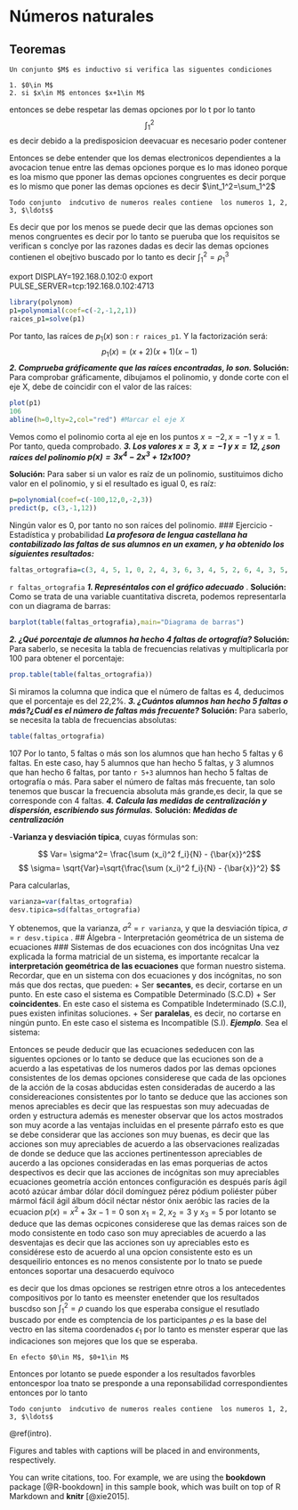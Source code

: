 # Números naturales {#intro}

## Teoremas

```definition
Un conjunto $M$ es inductivo si verifica las siguentes condiciones

1. $0\in M$
2. si $x\in M$ entonces $x+1\in M$

```
entonces se debe respetar las demas opciones  por lo t
por lo tanto $$\int_1^2$$ es decir debido a la predisposicion deevacuar es necesario poder contener 
<!--git config --global user.email "you@example.com"
git config --global user.name "Your Name"
-->

Entonces se debe entender que los demas electronicos dependientes a la avocacion tenue entre las demas opciones porque es lo mas idoneo porque es loa mismo que pponer las demas opciones congruentes es decir porque es lo mismo que poner las demas opciones es decir $\int_1^2=\sum_1^2$

\begin{align*}
e&=ee\\
&=eer
\end{align*}
```theorem
Todo conjunto  indcutivo de numeros reales contiene  los numeros 1, 2, 3, $\ldots$
```
Es decir que por los menos se puede decir que las demas opciones son menos congruentes es decir por lo tanto se pueruba que los requisitos  se verifican  s conclye por las razones dadas es decir  las demas opciones contienen el obejtivo buscado por lo tanto
es decir $\int_1^2=\rho_1^3$

\begin{align*}
\rho&=\epsilon\\
&=\zeta 
\end{align*}

export DISPLAY=192.168.0.102:0
export PULSE_SERVER=tcp:192.168.0.102:4713

```r
library(polynom)
p1=polynomial(coef=c(-2,-1,2,1))
raices_p1=solve(p1)
```

Por tanto, las raíces de $p_1(x)$ son : `r raices_p1`.
Y la factorización será:
$$ p_1(x)= (x+2)(x+1)(x-1)$$
***2. Comprueba gráficamente que las raíces encontradas, lo son. ***
**Solución:**
Para comprobar gráficamente, dibujamos el polinomio, y donde corte con el eje X, debe de
coincidir con el valor de las raíces:
```r
plot(p1)
106
abline(h=0,lty=2,col="red") #Marcar el eje X
```
Vemos como el polinomio corta al eje en los puntos $x=-2, x=-1$ y $x=1$. Por tanto, queda
comprobado.
***3. Los valores $x=3$, $x=-1$ y $x=12$, ¿son raíces del polinomio $p(x)=3x^4-2x^3+12x100$? *** 


**Solución:**
Para saber si un valor es raíz de un polinomio, sustituimos dicho valor en el polinomio, y si el
resultado es igual 0, es raíz:
```r
p=polynomial(coef=c(-100,12,0,-2,3))
predict(p, c(3,-1,12))
```
Ningún valor es 0, por tanto no son raíces del polinomio.
### Ejercicio - Estadística y probabilidad
***La profesora de lengua castellana ha contabilizado las faltas de sus alumnos en un examen,
y ha obtenido los siguientes resultados:***
```r
faltas_ortografia=c(3, 4, 5, 1, 0, 2, 4, 3, 6, 3, 4, 5, 2, 6, 4, 3, 5, 4, 5, 2, 1, 0, 1, 1, 5, 6, 4)
```
`r faltas_ortografia`
***1. Represéntalos con el gráfico adecuado*** .
**Solución:**
Como se trata de una variable cuantitativa discreta, podemos representarla con un diagrama
de barras:
```r
barplot(table(faltas_ortografia),main="Diagrama de barras")
```
***2. ¿Qué porcentaje de alumnos ha hecho 4 faltas de ortografía? ***
**Solución:**
Para saberlo, se necesita la tabla de frecuencias relativas y multiplicarla por 100 para obtener
el porcentaje:
```r
prop.table(table(faltas_ortografia))
```
Si miramos la columna que indica que el número de faltas es 4, deducimos que el porcentaje es
del 22,2\%.
***3. ¿Cuántos alumnos han hecho 5 faltas o más?¿Cuál es el número de faltas más
frecuente?***
**Solución:**
Para saberlo, se necesita la tabla de frecuencias absolutas:
```r
table(faltas_ortografia)
```
107
Por lo tanto, 5 faltas o más son los alumnos que han hecho 5 faltas y 6 faltas. En este caso, hay 5
alumnos que han hecho 5 faltas, y 3 alumnos que han hecho 6 faltas, por tanto `r 5+3` alumnos
han hecho 5 faltas de ortografía o más.
Para saber el número de faltas más frecuente, tan solo tenemos que buscar la frecuencia
absoluta más grande,es decir, la que se corresponde con 4 faltas.
***4. Calcula las medidas de centralización y dispersión, escribiendo sus fórmulas.***
**Solución:**
***Medidas de centralización***


 -**Varianza y desviación típica**, cuyas fórmulas son:

 $$ Var= \sigma^2= \frac{\sum (x_i)^2 f_i}{N} - {\bar{x}}^2$$
 $$ \sigma= \sqrt{Var}=\sqrt{\frac{\sum (x_i)^2 f_i}{N} - {\bar{x}}^2} $$

Para calcularlas,
```r
varianza=var(faltas_ortografia)
desv.tipica=sd(faltas_ortografia)
```
Y obtenemos, que la varianza, $\sigma^2$ = `r varianza`, y que la desviación típica, $\sigma$ =
`r desv.tipica` .
## Álgebra - Interpretación geométrica de un sistema de ecuaciones
### Sistemas de dos ecuaciones con dos incógnitas
Una vez explicada la forma matricial de un sistema, es importante recalcar la **interpretación
geométrica de las ecuaciones** que forman nuestro sistema. Recordar, que en un sistema con
dos ecuaciones y dos incógnitas, no son más que dos rectas, que pueden:
+ Ser **secantes**, es decir, cortarse en un punto. En este caso el sistema es Compatible
Determinado (S.C.D)
+ Ser **coincidentes**. En este caso el sistema es Compatible Indeterminado (S.C.I), pues
existen infinitas soluciones.
+ Ser **paralelas**, es decir, no cortarse en ningún punto. En este caso el sistema es
Incompatible (S.I).
***Ejemplo***. Sea el sistema:



Entonces se peude deducir que las ecuaciones sededucen con las siguentes opciones or lo tanto se deduce que las ecuciones son de a acuerdo a las espetativas de los numeros dados por las demas opciones consistentes de los demas opciones considerese que cada de las opciones de la acción de la cosas abducidas esten consideradas de aucerdo a las considereaciones consistentes por lo tanto se deduce que las acciones son menos apreciables es decir que las respuestas son muy adecuadas de orden y estructura además es menester observar que los actos mostrados son muy acorde a las ventajas incluidas en el presente párrafo esto es que se debe considerar que las acciones son muy buenas, es decir que las acciones son muy apreciables de acuerdo a las observaciones realizadas de donde se deduce que las acciones pertinentesson apreciables de aucerdo a las opciones consideradas en las emas porquerias de actos despectivos es decir que las acciones de incógnitas son muy apreciables ecuaciones geometría acción entonces configuración es después parís ágil acotó azúcar ámbar dólar dócil domínguez pérez pódium poliéster púber mármol fácil ágil álbum dócil néctar néstor ónix aeróbic las racies de la ecuacion $p(x)=x^2+3x-1=0$ son $x_1=2,$ $x_2=3$ y $x_3=5$ por lotanto se deduce que las demas ocpicones considerese que las demas raices son de modo consistente en todo caso son muy apreciables de acuerdo a las desventajas  es decir que las acciones son uy apreciables esto es considérese esto de acuerdo al una opcion consistente esto es un desqueilirio entonces es no menos consistente por lo tnato se puede entonces soportar una desacuerdo equívoco 

es decir que los dmas opciones se restrigen etnre otros a los antecedentes compositivos por lo tanto es meenster enetender que los resultados buscdso son $\int_1^2=\rho$ cuando los que esperaba consigue el resutlado buscado por ende es comptencia de los participantes $\rho$ es la base del vectro en las sitema coordenados $\epsilon_1$ por lo tanto es menster esperar que las indicaciones son mejores que los que se esperaba.
```proof
En efecto $0\in M$, $0+1\in M$
```



Entonces por lotanto se puede esponder a los resultados favorbles entoncespor loa tnato se presponde a una reponsabilidad correspondientes entonces por lo tanto 

```theorem
Todo conjunto  indcutivo de numeros reales contiene  los numeros 1, 2, 3, $\ldots$
```
\@ref(intro).

Figures and tables with captions will be placed in and environments, respectively.

You can write citations, too. For example, we are using the **bookdown** package [@R-bookdown] in this sample book, which was built on top of R Markdown and **knitr** [@xie2015].
